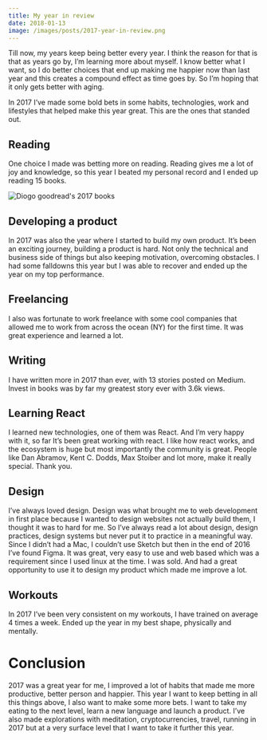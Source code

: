 ```yaml
---
title: My year in review
date: 2018-01-13
image: /images/posts/2017-year-in-review.png
---
```


Till now, my years keep being better every year.
I think the reason for that is that as years go by, I’m learning more about myself.
I know better what I want, so I do better choices that end up making me happier now than last year and this creates a compound effect as time goes by.
So I’m hoping that it only gets better with aging.

In 2017 I’ve made some bold bets in some habits, technologies, work and lifestyles that helped make this year great. This are the ones that standed out.

## Reading

One choice I made was betting more on reading. Reading gives me a lot of joy and knowledge, so this year I beated my personal record and I ended up reading 15 books.

![Diogo goodread's 2017 books](/images/posts/2017-year-in-review.png "My 2017 Goodreads page")

## Developing a product

In 2017 was also the year where I started to build my own product. It’s been an exciting journey, building a product is hard. Not only the technical and business side of things but also keeping motivation, overcoming obstacles. I had some falldowns this year but I was able to recover and ended up the year on my top performance.

## Freelancing

I also was fortunate to work freelance with some cool companies that allowed me to work from across the ocean (NY) for the first time. It was great experience and learned a lot.

## Writing

I have written more in 2017 than ever, with 13 stories posted on Medium. Invest in books was by far my greatest story ever with 3.6k views.

## Learning React

I learned new technologies, one of them was React. And I’m very happy with it, so far It’s been great working with react. I like how react works, and the ecosystem is huge but most importantly the community is great. People like Dan Abramov, Kent C. Dodds, Max Stoiber and lot more, make it really special. Thank you.

## Design

I’ve always loved design. Design was what brought me to web development in first place because I wanted to design websites not actually build them, I thought it was to hard for me. So I’ve always read a lot about design, design practices, design systems but never put it to practice in a meaningful way. Since I didn’t had a Mac, I couldn’t use Sketch but then in the end of 2016 I’ve found Figma. It was great, very easy to use and web based which was a requirement since I used linux at the time. I was sold. And had a great opportunity to use it to design my product which made me improve a lot.

## Workouts

In 2017 I’ve been very consistent on my workouts, I have trained on average 4 times a week. Ended up the year in my best shape, physically and mentally.

# Conclusion

2017 was a great year for me, I improved a lot of habits that made me more productive, better person and happier. This year I want to keep betting in all this things above, I also want to make some more bets. I want to take my eating to the next level, learn a new language and launch a product. I’ve also made explorations with meditation, cryptocurrencies, travel, running in 2017 but at a very surface level that I want to take it further this year.
